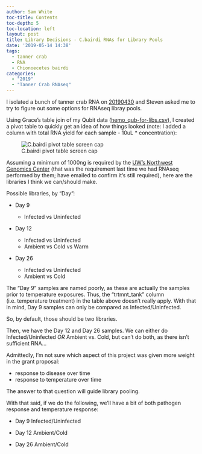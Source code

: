 ```yaml
---
author: Sam White
toc-title: Contents
toc-depth: 5
toc-location: left
layout: post
title: Library Decisions - C.bairdi RNAs for Library Pools
date: '2019-05-14 14:38'
tags:
  - tanner crab
  - RNA
  - Chionoecetes bairdi
categories:
  - "2019"
  - "Tanner Crab RNAseq"
---
```

I isolated a bunch of tanner crab RNA on [20190430](https://robertslab.github.io/sams-notebook/posts/2019/2019-04-30-RNA-Isolation-and-Quantification---C.bairdi-Hemolymph-Pellet-in-RNAlater/) and Steven asked me to try to figure out some options for RNAseq libray pools.

Using Grace's table join of my Qubit data ([hemo_qub-for-libs.csv](https://raw.githubusercontent.com/RobertsLab/project-crab/8f95500019075d917e9cee013af325cf3a7d0bda/analyses/hemo_qub-for-libs.csv)), I created a pivot table to quickly get an idea of how things looked (note: I added a column with total RNA yield for each sample - 10uL * concentration):

![C.bairdi pivot table screen cap](https://github.com/RobertsLab/sams-notebook/blob/master/images/screencaps/20190514_cbai_library_table.png?raw=true)


Assuming a minimum of 1000ng is required by the [UW's Northwest Genomics Center ](https://nwgc.gs.washington.edu/) (that was the requirement last time we had RNAseq performed by them; have emailed to confirm it's still required), here are the libraries I think we can/should make.

Possible libraries, by "Day":

- Day 9

  - Infected vs Uninfected

- Day 12

  - Infected vs Uninfected
  - Ambient vs Cold vs Warm

- Day 26

  - Infected vs Uninfected
  - Ambient vs Cold


The "Day 9" samples are named poorly, as these are actually the samples prior to temperature exposures. Thus, the "trtmnt_tank" column (i.e. temperature treatment) in the table above doesn't really apply. With that in mind, Day 9 samples can only be compared as Infected/Uninfected.

So, by default, those should be two libraries.

Then, we have the Day 12 and Day 26 samples. We can either do Infected/Uninfected _OR_ Ambient vs. Cold, but can't do both, as there isn't sufficient RNA...

Admittedly, I'm not sure which aspect of this project was given more weight in the grant proposal:

- response to disease over time
- response to temperature over time

The answer to that question will guide library pooling.

With that said, if we do the following, we'll have a bit of both pathogen response and temperature response:

- Day 9 Infected/Uninfected

- Day 12 Ambient/Cold

- Day 26 Ambient/Cold
